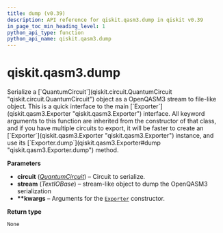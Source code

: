 ```yaml
---
title: dump (v0.39)
description: API reference for qiskit.qasm3.dump in qiskit v0.39
in_page_toc_min_heading_level: 1
python_api_type: function
python_api_name: qiskit.qasm3.dump
---
```


<span id="qiskit-qasm3-dump" />

# qiskit.qasm3.dump

<Function id="qiskit.qasm3.dump" isDedicatedPage={true} github="https://github.com/qiskit/qiskit/tree/stable/0.22/qiskit/qasm3/__init__.py" signature="dump(circuit, stream, **kwargs)">
  Serialize a [`QuantumCircuit`](qiskit.circuit.QuantumCircuit "qiskit.circuit.QuantumCircuit") object as a OpenQASM3 stream to file-like object.

  <Admonition title="Note" type="note">
    This is a quick interface to the main [`Exporter`](qiskit.qasm3.Exporter "qiskit.qasm3.Exporter") interface. All keyword arguments to this function are inherited from the constructor of that class, and if you have multiple circuits to export, it will be faster to create an [`Exporter`](qiskit.qasm3.Exporter "qiskit.qasm3.Exporter") instance, and use its [`Exporter.dump`](qiskit.qasm3.Exporter#dump "qiskit.qasm3.Exporter.dump") method.
  </Admonition>

  **Parameters**

  *   **circuit** ([*QuantumCircuit*](qiskit.circuit.QuantumCircuit "qiskit.circuit.QuantumCircuit")) – Circuit to serialize.
  *   **stream** (*TextIOBase*) – stream-like object to dump the OpenQASM3 serialization
  *   **\*\*kwargs** – Arguments for the [`Exporter`](qiskit.qasm3.Exporter "qiskit.qasm3.Exporter") constructor.

  **Return type**

  `None`
</Function>

